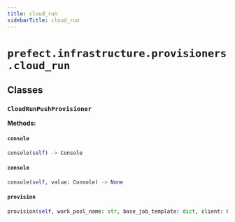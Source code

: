 ```yaml
---
title: cloud_run
sidebarTitle: cloud_run
---
```


# `prefect.infrastructure.provisioners.cloud_run`

## Classes

### `CloudRunPushProvisioner` <sup><a href="https://github.com/prefecthq/prefect/blob/main/src/prefect/infrastructure/provisioners/cloud_run.py#L34" target="_blank"><Icon icon="github" style="width: 14px; height: 14px;" /></a></sup>

**Methods:**

#### `console` <sup><a href="https://github.com/prefecthq/prefect/blob/main/src/prefect/infrastructure/provisioners/cloud_run.py#L44" target="_blank"><Icon icon="github" style="width: 14px; height: 14px;" /></a></sup>

```python
console(self) -> Console
```

#### `console` <sup><a href="https://github.com/prefecthq/prefect/blob/main/src/prefect/infrastructure/provisioners/cloud_run.py#L48" target="_blank"><Icon icon="github" style="width: 14px; height: 14px;" /></a></sup>

```python
console(self, value: Console) -> None
```

#### `provision` <sup><a href="https://github.com/prefecthq/prefect/blob/main/src/prefect/infrastructure/provisioners/cloud_run.py#L299" target="_blank"><Icon icon="github" style="width: 14px; height: 14px;" /></a></sup>

```python
provision(self, work_pool_name: str, base_job_template: dict, client: Optional['PrefectClient'] = None) -> Dict[str, Any]
```
